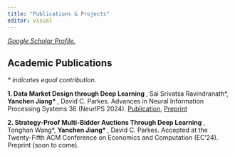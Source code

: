 ```yaml
---
title: "Publications & Projects"
editor: visual
---
```


[*Google Scholar Profile.*](https://scholar.google.com/citations?user=ULefWRkAAAAJ&hl=en)

## Academic Publications

*\* indicates equal contribution.*

**1. Data Market Design through Deep Learning
**, Sai Srivatsa Ravindranath\*, **Yanchen Jiang\* **, David C. Parkes. Advances in Neural Information Processing Systems 36 (NeurIPS 2024). [Publication](https://proceedings.neurips.cc/paper_files/paper/2023/hash/1577ea3eaf8dacb99f64e4496c3ecddf-Abstract-Conference.html),  [Preprint ](https://arxiv.org/abs/2310.20096)

**2. Strategy-Proof Multi-Bidder Auctions Through Deep Learning **, Tonghan Wang\*, **Yanchen Jiang\* **, David C. Parkes. Accepted at the Twenty-Fifth ACM Conference on Economics and Computation (EC'24). Preprint (soon to come).